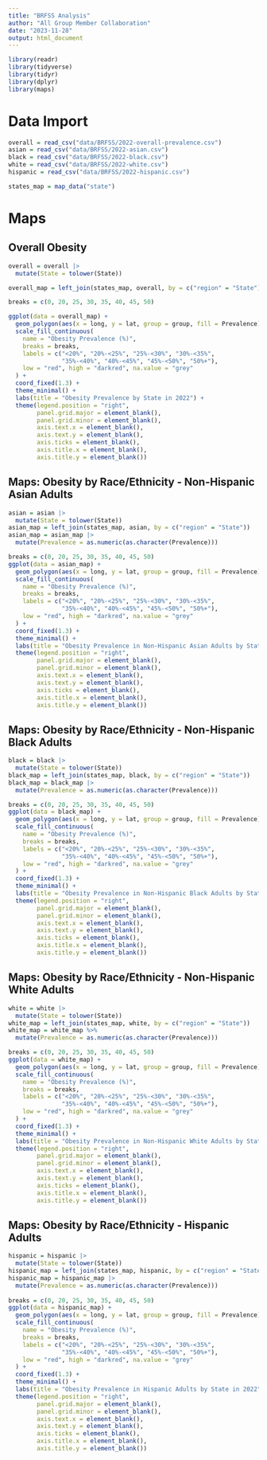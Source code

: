 ```yaml
---
title: "BRFSS Analysis"
author: "All Group Member Collaboration"
date: "2023-11-28"
output: html_document
---
```


```r
library(readr)
library(tidyverse)
library(tidyr)
library(dplyr)
library(maps) 
```

# Data Import
```r
overall = read_csv("data/BRFSS/2022-overall-prevalence.csv")
asian = read_csv("data/BRFSS/2022-asian.csv")
black = read_csv("data/BRFSS/2022-black.csv")
white = read_csv("data/BRFSS/2022-white.csv")
hispanic = read_csv("data/BRFSS/2022-hispanic.csv")

states_map = map_data("state")
```

# Maps

## Overall Obesity
```r
overall = overall |>
  mutate(State = tolower(State))

overall_map = left_join(states_map, overall, by = c("region" = "State"))

breaks = c(0, 20, 25, 30, 35, 40, 45, 50)

ggplot(data = overall_map) +
  geom_polygon(aes(x = long, y = lat, group = group, fill = Prevalence), color = "white") +
  scale_fill_continuous(
    name = "Obesity Prevalence (%)",
    breaks = breaks, 
    labels = c("<20%", "20%-<25%", "25%-<30%", "30%-<35%", 
               "35%-<40%", "40%-<45%", "45%-<50%", "50%+"),
    low = "red", high = "darkred", na.value = "grey"
  ) +
  coord_fixed(1.3) +
  theme_minimal() +
  labs(title = "Obesity Prevalence by State in 2022") +
  theme(legend.position = "right",
        panel.grid.major = element_blank(),  
        panel.grid.minor = element_blank(), 
        axis.text.x = element_blank(), 
        axis.text.y = element_blank(),  
        axis.ticks = element_blank(),
        axis.title.x = element_blank(),
        axis.title.y = element_blank())
```

## Maps: Obesity by Race/Ethnicity - Non-Hispanic Asian Adults
```r
asian = asian |>
  mutate(State = tolower(State))
asian_map = left_join(states_map, asian, by = c("region" = "State"))
asian_map = asian_map |>
  mutate(Prevalence = as.numeric(as.character(Prevalence)))

breaks = c(0, 20, 25, 30, 35, 40, 45, 50)
ggplot(data = asian_map) +
  geom_polygon(aes(x = long, y = lat, group = group, fill = Prevalence), color = "white") +
  scale_fill_continuous(
    name = "Obesity Prevalence (%)",
    breaks = breaks, 
    labels = c("<20%", "20%-<25%", "25%-<30%", "30%-<35%", 
               "35%-<40%", "40%-<45%", "45%-<50%", "50%+"),
    low = "red", high = "darkred", na.value = "grey"
  ) +
  coord_fixed(1.3) +
  theme_minimal() +
  labs(title = "Obesity Prevalence in Non-Hispanic Asian Adults by State in 2022") +
  theme(legend.position = "right",
        panel.grid.major = element_blank(),  
        panel.grid.minor = element_blank(), 
        axis.text.x = element_blank(), 
        axis.text.y = element_blank(),  
        axis.ticks = element_blank(),
        axis.title.x = element_blank(),
        axis.title.y = element_blank())
```

## Maps: Obesity by Race/Ethnicity - Non-Hispanic Black Adults
```r
black = black |>
  mutate(State = tolower(State))
black_map = left_join(states_map, black, by = c("region" = "State"))
black_map = black_map |>
  mutate(Prevalence = as.numeric(as.character(Prevalence)))

breaks = c(0, 20, 25, 30, 35, 40, 45, 50)
ggplot(data = black_map) +
  geom_polygon(aes(x = long, y = lat, group = group, fill = Prevalence), color = "white") +
  scale_fill_continuous(
    name = "Obesity Prevalence (%)",
    breaks = breaks, 
    labels = c("<20%", "20%-<25%", "25%-<30%", "30%-<35%", 
               "35%-<40%", "40%-<45%", "45%-<50%", "50%+"),
    low = "red", high = "darkred", na.value = "grey"
  ) +
  coord_fixed(1.3) +
  theme_minimal() +
  labs(title = "Obesity Prevalence in Non-Hispanic Black Adults by State in 2022") +
  theme(legend.position = "right",
        panel.grid.major = element_blank(),  
        panel.grid.minor = element_blank(), 
        axis.text.x = element_blank(), 
        axis.text.y = element_blank(),  
        axis.ticks = element_blank(),
        axis.title.x = element_blank(),
        axis.title.y = element_blank())
```

## Maps: Obesity by Race/Ethnicity - Non-Hispanic White Adults
```r
white = white |>
  mutate(State = tolower(State))
white_map = left_join(states_map, white, by = c("region" = "State"))
white_map = white_map %>%
  mutate(Prevalence = as.numeric(as.character(Prevalence)))

breaks = c(0, 20, 25, 30, 35, 40, 45, 50)
ggplot(data = white_map) +
  geom_polygon(aes(x = long, y = lat, group = group, fill = Prevalence), color = "white") +
  scale_fill_continuous(
    name = "Obesity Prevalence (%)",
    breaks = breaks, 
    labels = c("<20%", "20%-<25%", "25%-<30%", "30%-<35%", 
               "35%-<40%", "40%-<45%", "45%-<50%", "50%+"),
    low = "red", high = "darkred", na.value = "grey"
  ) +
  coord_fixed(1.3) +
  theme_minimal() +
  labs(title = "Obesity Prevalence in Non-Hispanic White Adults by State in 2022") +
  theme(legend.position = "right",
        panel.grid.major = element_blank(),  
        panel.grid.minor = element_blank(), 
        axis.text.x = element_blank(), 
        axis.text.y = element_blank(),  
        axis.ticks = element_blank(),
        axis.title.x = element_blank(),
        axis.title.y = element_blank())
```

## Maps: Obesity by Race/Ethnicity - Hispanic Adults
```r
hispanic = hispanic |>
  mutate(State = tolower(State))
hispanic_map = left_join(states_map, hispanic, by = c("region" = "State"))
hispanic_map = hispanic_map |>
  mutate(Prevalence = as.numeric(as.character(Prevalence)))
 
breaks = c(0, 20, 25, 30, 35, 40, 45, 50)
ggplot(data = hispanic_map) +
  geom_polygon(aes(x = long, y = lat, group = group, fill = Prevalence), color = "white") +
  scale_fill_continuous(
    name = "Obesity Prevalence (%)",
    breaks = breaks, 
    labels = c("<20%", "20%-<25%", "25%-<30%", "30%-<35%", 
               "35%-<40%", "40%-<45%", "45%-<50%", "50%+"),
    low = "red", high = "darkred", na.value = "grey"
  ) +
  coord_fixed(1.3) +
  theme_minimal() +
  labs(title = "Obesity Prevalence in Hispanic Adults by State in 2022") +
  theme(legend.position = "right",
        panel.grid.major = element_blank(),  
        panel.grid.minor = element_blank(), 
        axis.text.x = element_blank(), 
        axis.text.y = element_blank(),  
        axis.ticks = element_blank(),
        axis.title.x = element_blank(),
        axis.title.y = element_blank())
```



